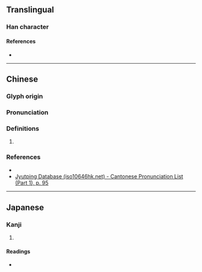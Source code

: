 {{character info/new}}
==Translingual==

===Han character===
{{Han char|rn=38|rad=女|as=12|sn=15|four=48461|canj=VTGR,VTTR|ids=⿰女善}}

====References====
* {{Han ref|kx=0271.010|dkj=06708|dj=0538.360|hdz=21082.120|uh=5AF8|ud=23288|bh=E55A|bd=58714}}

----

==Chinese==
{{zh-forms}}

===Glyph origin===
{{Han etym}}

===Pronunciation===
{{zh-pron
|m=zhǎn
|c=zin2
|mc=y
|oc=y
|cat=
}}

===Definitions===
{{zh-hanzi}}

# {{rfdef|zh}}

===References===
* {{R:yue:Hanzi}}
* [http://www.iso10646hk.net/jp/document/download.jsp Jyutping Database (iso10646hk.net) - Cantonese Pronunciation List (Part 1), p. 95]

----

==Japanese==

===Kanji===
{{ja-kanji|grade=|rs=女12}}

# {{rfdef|ja|sort=女12}}

====Readings====
* {{ja-readings|on=せん|kun=はずかしめる,かたくな}}